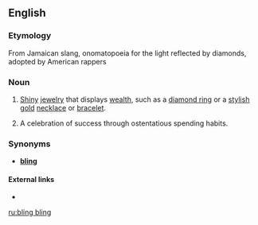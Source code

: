 ==English==

===Etymology===
From Jamaican slang, onomatopoeia for the light reflected by diamonds, adopted by American rappers

===Noun===
{{en-noun|sg=[[bling]] bling|-}}

# {{context|slang}} [[shiny|Shiny]] [[jewelry]] that displays [[wealth]], such as a [[diamond ring]] or a [[stylish]] [[gold]] [[necklace]] or [[bracelet]].
# {{context|slang}} {{rfv-sense}} A celebration of success through ostentatious spending habits.

===Synonyms===
* {{italbrac-colon|jewelry displaying wealth}} '''[[bling]]'''

====External links====
* {{pedialite}}

[[ru:bling bling]]